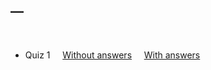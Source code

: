 ---
---

<br>

- Quiz 1 &nbsp; &nbsp; [Without answers](quizzes/quiz1.pdf) &nbsp; &nbsp; [With answers](quizzes/quiz1answers.pdf)

